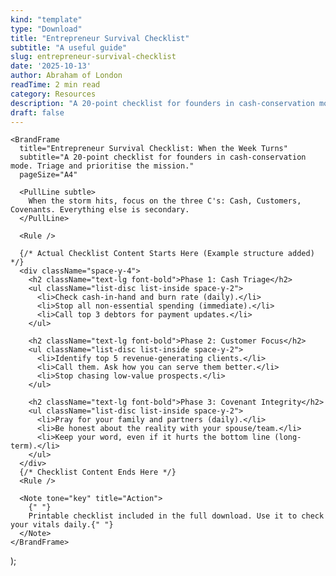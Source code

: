 ```yaml
---
kind: "template"
type: "Download"
title: "Entrepreneur Survival Checklist"
subtitle: "A useful guide"
slug: entrepreneur-survival-checklist
date: '2025-10-13'
author: Abraham of London
readTime: 2 min read
category: Resources
description: "A 20-point checklist for founders in cash-conservation mode to triage and prioritize the mission."
draft: false
---
```



    <BrandFrame
      title="Entrepreneur Survival Checklist: When the Week Turns"
      subtitle="A 20-point checklist for founders in cash-conservation mode. Triage and prioritise the mission."
      pageSize="A4"

> 
      <PullLine subtle>
        When the storm hits, focus on the three C's: Cash, Customers, Covenants. Everything else is secondary.
      </PullLine>

      <Rule />
      
      {/* Actual Checklist Content Starts Here (Example structure added) */}
      <div className="space-y-4">
        <h2 className="text-lg font-bold">Phase 1: Cash Triage</h2>
        <ul className="list-disc list-inside space-y-2">
          <li>Check cash-in-hand and burn rate (daily).</li>
          <li>Stop all non-essential spending (immediate).</li>
          <li>Call top 3 debtors for payment updates.</li>
        </ul>
        
        <h2 className="text-lg font-bold">Phase 2: Customer Focus</h2>
        <ul className="list-disc list-inside space-y-2">
          <li>Identify top 5 revenue-generating clients.</li>
          <li>Call them. Ask how you can serve them better.</li>
          <li>Stop chasing low-value prospects.</li>
        </ul>
        
        <h2 className="text-lg font-bold">Phase 3: Covenant Integrity</h2>
        <ul className="list-disc list-inside space-y-2">
          <li>Pray for your family and partners (daily).</li>
          <li>Be honest about the reality with your spouse/team.</li>
          <li>Keep your word, even if it hurts the bottom line (long-term).</li>
        </ul>
      </div>
      {/* Checklist Content Ends Here */}
      <Rule />
      
      <Note tone="key" title="Action">
        {" "}
        Printable checklist included in the full download. Use it to check your vitals daily.{" "}
      </Note>
    </BrandFrame>
  );


